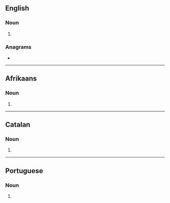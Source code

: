 {{also|-ous}}
==English==

===Noun===
{{head|en|noun plural form}}

# {{plural of|ou|lang=en}}

===Anagrams===
* {{anagrams|en|OSU|USO|sou}}

----

==Afrikaans==

===Noun===
{{head|af|noun plural form}}

# {{plural of|ou|lang=af}}

----

==Catalan==

===Noun===
{{head|ca|noun form}}

# {{plural of|ou|lang=ca}}

----

==Portuguese==

===Noun===
{{head|pt|noun plural form}}

# {{plural of|ou|lang=pt}}